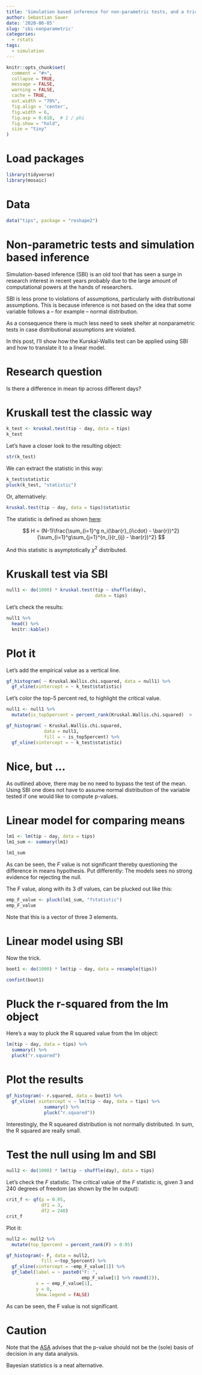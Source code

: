 ```yaml
---
title: 'Simulation based inference for non-parametric tests, and a trick'
author: Sebastian Sauer
date: '2020-06-05'
slug: 'sbi-nonparametric'
categories:
  - rstats
tags:
  - simulation
---
```




```r
knitr::opts_chunk$set(
  comment = "#>",
  collapse = TRUE,
  message = FALSE,
  warning = FALSE,
  cache = TRUE,
  out.width = "70%",
  fig.align = 'center',
  fig.width = 6,
  fig.asp = 0.618,  # 1 / phi
  fig.show = "hold",
  size = "tiny"
)
```



# Load packages

```r
library(tidyverse)
library(mosaic)
```


# Data

```r
data("tips", package = "reshape2")
```


# Non-parametric tests and simulation based inference

Simulation-based inference (SBI) is an old tool that has seen a surge in research interest in recent years probably due to the large amount of computational powers at the hands of researchers.


SBI is less prone to violations of assumptions, particularly with distributional assumptions. This is because inference is not based on the idea that some variable follows a -- for example -- normal distribution.


As a consequence there is much less need to seek shelter at nonparametric tests in case distributional assumptions are violated.

In this post, I'll show how the Kurskal-Wallis test can be applied using SBI and how to translate it to a linear model.


# Research question

Is there a difference in mean tip across different days?


# Kruskall test the classic way


```r
k_test <- kruskal.test(tip ~ day, data = tips)
k_test
```

Let's have a closer look to the resulting object:

```r
str(k_test)
```

We can extract the statistic in this way:

```r
k_test$statistic
pluck(k_test, "statistic")
```

Or, alternatively:

```r
kruskal.test(tip ~ day, data = tips)$statistic
```


The statistic is defined as shown [here](https://en.wikipedia.org/wiki/Kruskal%E2%80%93Wallis_one-way_analysis_of_variance):

$$
H = (N-1)\frac{\sum_{i=1}^g n_i(\bar{r}_{i\cdot} - \bar{r})^2}{\sum_{i=1}^g\sum_{j=1}^{n_i}(r_{ij} - \bar{r})^2}
$$

And this statistic is asymptotically $\chi^2$ distributed.


# Kruskall test via SBI


```r
null1 <- do(1000) * kruskal.test(tip ~ shuffle(day), 
                                 data = tips)
```

Let's check the results:

```r
null1 %>% 
  head() %>% 
  knitr::kable()
```



# Plot it

Let's add the empirical value as a vertical line.

```r
gf_histogram( ~ Kruskal.Wallis.chi.squared, data = null1) %>% 
  gf_vline(xintercept = ~ k_test$statistic)
```

Let's color the top-5 percent red, to highlight the critical value.


```r
null1 <- null1 %>% 
  mutate(is_top5percent = percent_rank(Kruskal.Wallis.chi.squared)  > .95)
```


```r
gf_histogram( ~ Kruskal.Wallis.chi.squared, 
              data = null1,
              fill = ~ is_top5percent) %>% 
  gf_vline(xintercept = ~ k_test$statistic)
```



# Nice, but ...

As outlined above, there may be no need to bypass the test of the mean. Using SBI one does not have to assume normal distribution of the variable tested if one would like to compute p-values.



# Linear model for comparing means


```r
lm1 <- lm(tip ~ day, data = tips)
lm1_sum <- summary(lm1)

lm1_sum
```

As can be seen, the $F$ value is not significant thereby questioning the difference in means hypothesis. Put differently: The models sees no strong evidence for rejecting the null.

The F value, along with its 3 df values, can be plucked out like this:

```r
emp_F_value <- pluck(lm1_sum, "fstatistic")
emp_F_value
```


Note that this is a vector of three 3 elements.

# Linear model using SBI

Now the trick.


```r
boot1 <- do(1000) * lm(tip ~ day, data = resample(tips))

confint(boot1)
```


# Pluck the r-squared from the lm object

Here's a way to pluck the R squared value from the lm object:

```r
lm(tip ~ day, data = tips) %>% 
  summary() %>% 
  pluck("r.squared")
```


# Plot the results

```r
gf_histogram(~ r.squared, data = boot1) %>% 
  gf_vline( xintercept = ~ lm(tip ~ day, data = tips) %>% 
              summary() %>% 
              pluck("r.squared"))
```



Interestingly, the R squeared distribution is not normally distributed. In sum, the R squared are really small.


# Test the null using lm and SBI


```r
null2 <- do(1000) * lm(tip ~ shuffle(day), data = tips)
```



Let's check the $F$ statistic. The critical value of the $F$ statistic is, given 3 and 240 degrees of freedom (as shown by the lm output):



```r
crit_f <- qf(p = 0.95, 
             df1 = 3,
             df2 = 240)
crit_f
```


Plot it:

```r
null2 <- null2 %>% 
  mutate(top_5percent = percent_rank(F) > 0.95)

gf_histogram(~ F, data = null2,
             fill =~top_5percent) %>% 
  gf_vline(xintercept = ~emp_F_value[1]) %>% 
  gf_label(label = ~ paste0("F: ",
                            emp_F_value[1] %>% round(2)),  
           x = ~ emp_F_value[1], 
           y = 0,
           show.legend = FALSE) 
```

As can be seen, the F value is not significant.


# Caution

Note that the [ASA](https://amstat.tandfonline.com/doi/full/10.1080/00031305.2016.1154108) advises that the p-value should not be the (sole) basis of decision in any data analysis.

Bayesian statistics is a neat alternative.


